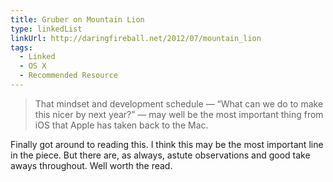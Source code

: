 ```yaml
---
title: Gruber on Mountain Lion
type: linkedList
linkUrl: http://daringfireball.net/2012/07/mountain_lion
tags:
  - Linked
  - OS X
  - Recommended Resource
---
```


> That mindset and development schedule — “What can we do to make this nicer by next year?” — may well be the most important thing from iOS that Apple has taken back to the Mac.

Finally got around to reading this. I think this may be the most important line in the piece. But there are, as always, astute observations and good take aways throughout. Well worth the read.

